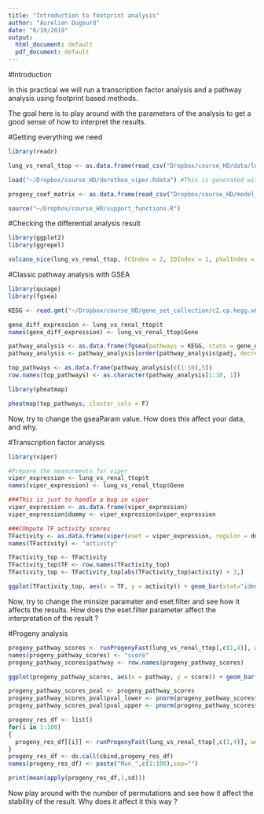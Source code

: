 ```yaml
---
title: "Introduction to footprint analysis"
author: "Aurelien Dugourd"
date: "6/19/2019"
output:
  html_document: default
  pdf_document: default
---
```


#Introduction

In this practical we will run a transcription factor analysis and a pathway analysis using footprint based methods.

The goal here is to play around with the parameters of the analysis to get a good sense of how to interpret the results.

#Getting everything we need

```r
library(readr)

lung_vs_renal_ttop <- as.data.frame(read_csv("Dropbox/course_HD/data/lung_vs_renal_ttop.csv")) #Got this from the limma analysis of day3

load("~/Dropbox/course_HD/dorothea_viper.Rdata") #This is generated with the df_to_viper_regulon() function of omictoolstest (see github) with DOROTHEA's v2 regulons

progeny_coef_matrix <- as.data.frame(read_csv("Dropbox/course_HD/model_NatComm+14_human.csv")) #Got this from Christian

source("~/Dropbox/course_HD/support_functions.R")
```

#Checking the differential analysis result
```r
library(ggplot2)
library(ggrepel)

volcano_nice(lung_vs_renal_ttop, FCIndex = 2, IDIndex = 1, pValIndex = 5, nlabels = 30, label = T)
```

#Classic pathway analysis with GSEA
```r
library(qusage)
library(fgsea)

KEGG <- read.gmt("~/Dropbox/course_HD/gene_set_collection/c2.cp.kegg.v6.2.symbols.gmt") #Get this directly from msigdb

gene_diff_expression <- lung_vs_renal_ttop$t
names(gene_diff_expression) <- lung_vs_renal_ttop$Gene

pathway_analysis <- as.data.frame(fgsea(pathways = KEGG, stats = gene_diff_expression, nperm = 1000, minSize = 5, gseaParam = 1))
pathway_analysis <- pathway_analysis[order(pathway_analysis$padj, decreasing = F),]
```

```r
top_pathways <- as.data.frame(pathway_analysis[c(1:10),5])
row.names(top_pathways) <- as.character(pathway_analysis[1:10, 1])

library(pheatmap)

pheatmap(top_pathways, cluster_cols = F)
```
Now, try to change the gseaParam value. How does this affect your data, and why.

#Transcription factor analysis
```r
library(viper)

#Prepare the measurments for viper
viper_expression <- lung_vs_renal_ttop$t
names(viper_expression) <- lung_vs_renal_ttop$Gene

###This is just to handle a bug in viper
viper_expression <- as.data.frame(viper_expression)
viper_expression$dummy <- viper_expression$viper_expression

###COmpute TF activity scores
TFactivity <- as.data.frame(viper(eset = viper_expression, regulon = dorothea_viper, minsize = 2, adaptive.size = F, eset.filter = T))
names(TFactivity) <- "activity"
```

```r
TFactivity_top <- TFactivity
TFactivity_top$TF <- row.names(TFactivity_top)
TFactivity_top <- TFactivity_top[abs(TFactivity_top$activity) > 3,]

ggplot(TFactivity_top, aes(x = TF, y = activity)) + geom_bar(stat="identity") + theme_minimal()
```

Now, try to change the minsize paramater and eset.filter and see how it affects the results. How does the eset.filter parameter affect the interpretation of the result ?

#Progeny analysis
```r
progeny_pathway_scores <- runProgenyFast(lung_vs_renal_ttop[,c(1,4)], weight_matrix = progeny_coef_matrix, k = 1000)
names(progeny_pathway_scores) <- "score"
progeny_pathway_scores$pathway <- row.names(progeny_pathway_scores)
```

```r
ggplot(progeny_pathway_scores, aes(x = pathway, y = score)) + geom_bar(stat="identity") + theme_minimal()
```

```r
progeny_pathway_scores_pval <- progeny_pathway_scores
progeny_pathway_scores_pval$pval_lower <- pnorm(progeny_pathway_scores$score, lower.tail = T)
progeny_pathway_scores_pval$pval_upper <- pnorm(progeny_pathway_scores$score, lower.tail = F)
```

```r
progeny_res_df <- list()
for(i in 1:100)
{
  progeny_res_df[[i]] <- runProgenyFast(lung_vs_renal_ttop[,c(1,4)], weight_matrix = progeny_coef_matrix, k = 1000)
}
progeny_res_df <- do.call(cbind,progeny_res_df)
names(progeny_res_df) <- paste("Run_",c(1:100),sep="")

print(mean(apply(progeny_res_df,1,sd)))
```
Now play around with the number of permutations and see how it affect the stability of the result. Why does it affect it this way ?
```r

```

```r

```

```r

```
